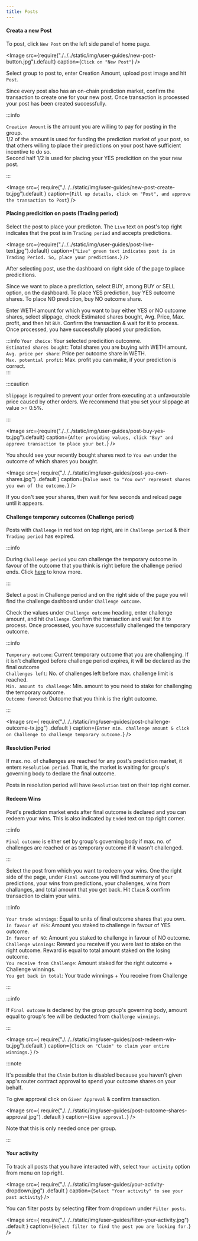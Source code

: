```yaml
---
title: Posts
---
```



#### Creata a new Post

To post, click `New Post` on the left side panel of home page.

<Image
	src={require("./../../static/img/user-guides/new-post-button.jpg").default}
	caption={`Click on "New Post"`}
/>

Select group to post to, enter Creation Amount, upload post image and hit `Post`. <br/>

Since every post also has an on-chain prediction market, confirm the transaction
to create one for your new post. Once transaction is processed your post has been created successfully.

:::info

`Creation Amount` is the amount you are willing to pay for posting in the group. <br/>
1/2 of the amount is used for funding the prediction market of your post, so that
others willing to place their predictions on your post have sufficient incentive to do so. <br/>
Second half 1/2 is used for placing your YES predicition on the your new post.

:::

<Image
	src={
		require("./../../static/img/user-guides/new-post-create-tx.jpg").default
	}
	caption={`Fill up details, click on "Post", and approve the transaction to Post`}
/>

#### Placing predicition on posts (Trading period)

Select the post to place your predicton. The `Live` text on post's top right indicates
that the post is in `Trading period` and accepts predictions.

<Image
	src={require("./../../static/img/user-guides/post-live-text.jpg").default}
	caption={`"Live" green text indicates post is in Trading Period. So, place your predictions.`}
/>

After selecting post, use the dashboard on right side of the page to place predicitions.

Since we want to place a prediction, select BUY, among BUY or SELL option, on the dashboard.
To place YES prediction, buy YES outcome shares. To place NO prediction,
buy NO outcome share.

Enter WETH amount for which you want to buy either YES or NO outcome shares, select
slippage, check Estimated shares bought, Avg. Price, Max. profit, and then hit `BUY`.
Confirm the transaction & wait for it to process. Once processed, you have successfully
placed your prediction.

:::info
`Your choice`: Your selected predicition outconme. <br/>
`Estimated shares bought`: Total shares you are buying with WETH amount. <br/>
`Avg. price per share`: Price per outcome share in WETH. <br/>
`Max. potential profit`: Max. profit you can make, if your prediction is correct. <br/>
:::

:::caution

`Slippage` is required to prevent your order from executing at a unfavourable price
caused by other orders. We recommend that you set your slippage at value >= 0.5%.

:::

<Image
	src={require("./../../static/img/user-guides/post-buy-yes-tx.jpg").default}
	caption={`After providing values, click "Buy" and approve transaction to place your bet.`}
/>

You should see your recently bought shares next to `You own` under the outcome
of which shares you bought.

<Image
	src={
		require("./../../static/img/user-guides/post-you-own-shares.jpg")
			.default
	}
	caption={`Value next to "You own" represent shares you own of the outcome.`}
/>

If you don't see your shares, then wait for few seconds and reload page until it appears.

#### Challenge temporary outcomes (Challenge period)

Posts with `Challenge` in red text on top right, are in `Challenge period` &
their `Trading period` has expired.

:::info

During `Challenge period` you can challenge the temporary outcome in favour of the outcome
that you think is right before the challenge period ends. Click
[here](more-about-coco/post-lifecycle.mdx#challenge-period) to know more.

:::

Select a post in Challenge period and on the right side of the page you will find
the challenge dashboard under `Challenge outcome`.

Check the values under `Challenge outcome` heading, enter challenge amount, and hit
`Challenge`. Confirm the transaction and wait for it to process. Once processed,
you have successfully challenged the temporary outcome.

:::info

`Temporary outcome`: Current temporary outcome that you are challenging. If it isn't
challenged before challenge period expires, it will be declared as the final outcome <br/>
`Challenges left`: No. of challenges left before max. challenge limit is reached. <br/>
`Min. amount to challenge`: Min. amount to you need to stake for challenging the temporary outcome. <br/>
`Outcome favored`: Outcome that you think is the right outcome.

:::

<Image
	src={
		require("./../../static/img/user-guides/post-challenge-outcome-tx.jpg")
			.default
	}
	caption={`Enter min. challenge amount & click on Challenge to challenge temporary outcome.`}
/>

#### Resolution Period

If max. no. of challenges are reached for any post's prediction market, it enters `Resolution period`.
That is, the market is waiting for group's governing body to declare the final outcome.

Posts in resolution period will have `Resolution` text on their top right corner.

#### Redeem Wins

Post's prediction market ends after final outcome is declared and you can redeem your wins.
This is also indicated by `Ended` text on top right corner.

:::info

`Final outcome` is either set by group's governing body if max. no. of challenges are reached
or as temporary outcome if it wasn't challenged.

:::

Select the post from which you want to redeem your wins. One the right side of the page,
under `Final outcome` you will find summary of your predictions, your wins from predictions,
your challenges, wins from challanges, and total amount that you get back.
Hit `Claim` & confirm transaction to claim your wins.

:::info

`Your trade winnings`: Equal to units of final outcome shares that you own. <br/>
`In favour of YES`: Amount you staked to challenge in favour of YES outcome. <br/>
`In favour of NO`: Amount you staked to challenge in favour of NO outcome. <br/>
`Challenge winnings`: Reward you receive if you were last to stake on the right
outcome. Reward is equal to total amount staked on the losing outcome. <br/>
`You receive from Challenge`: Amount staked for the right outcome + Challenge winnings. <br/>
`You get back in total`: Your trade winnings + You receive from Challenge

:::

:::info

If `Final outcome` is declared by the group group's governing body, amount equal to
group's fee will be deducted from `Challenge winnings`.

:::

<Image
	src={
		require("./../../static/img/user-guides/post-redeem-win-tx.jpg").default
	}
	caption={`Click on "Claim" to claim your entire winnings.`}
/>

:::note

It's possible that the `Claim` button is disabled because you haven't given app's
router contract approval to spend your outcome shares on your behalf.

To give approval click on `Giver Approval` & confirm transaction.

<Image
	src={
		require("./../../static/img/user-guides/post-outcome-shares-approval.jpg")
			.default
	}
	caption={`Give approval.`}
/>

Note that this is only needed once per group.

:::

#### Your activity

To track all posts that you have interacted with, select `Your activity` option
from menu on top right.

<Image
	src={
		require("./../../static/img/user-guides/your-activity-dropdown.jpg")
			.default
	}
	caption={`Select "Your activity" to see your past activity`}
/>

You can filter posts by selecting filter from dropdown under `Filter posts`.

<Image
	src={
		require("./../../static/img/user-guides/filter-your-activity.jpg")
			.default
	}
	caption={`Select filter to find the post you are looking for.`}
/>
